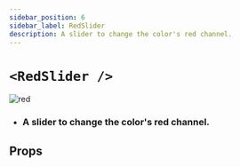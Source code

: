 ```yaml
---
sidebar_position: 6
sidebar_label: RedSlider
description: A slider to change the color's red channel.
---
```


# `<RedSlider />`

![red](../../../../../images/red.png)

- ### A slider to change the color's red channel.

## Props


<SliderProps />
